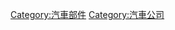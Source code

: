 {{Commonscat|Automobile parts manufacturers}}

[[Category:汽車部件|Category:汽車部件]]
[[Category:汽車公司|Category:汽車公司]]
